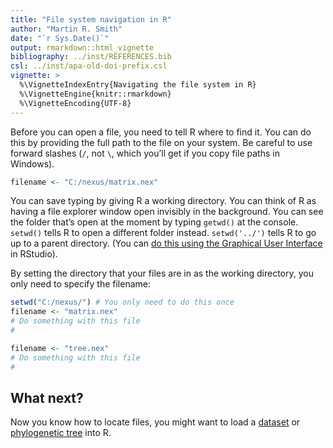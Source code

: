 ```yaml
---
title: "File system navigation in R"
author: "Martin R. Smith"
date: "`r Sys.Date()`"
output: rmarkdown::html_vignette
bibliography: ../inst/REFERENCES.bib
csl: ../inst/apa-old-doi-prefix.csl
vignette: >
  %\VignetteIndexEntry{Navigating the file system in R}
  %\VignetteEngine{knitr::rmarkdown}
  %\VignetteEncoding{UTF-8}
---
```


Before you can open a file, you need to tell R where to find it. 
You can do this by providing the full path to the file on your system.
Be careful to use forward slashes (`/`, not `\`, which you'll get if you
copy file paths in Windows).

```r
filename <- "C:/nexus/matrix.nex"
```

You can save typing by giving R a working directory.  You can 
think of R as having a file explorer window open invisibly in the
background.
You can see the folder that's open at the moment by typing `getwd()` at the console.
`setwd()` tells R to open a different folder instead.
`setwd('../')` tells R to go up to a parent directory.
(You can [do this using the  Graphical User Interface ](https://dss.princeton.edu/training/RStudio101.pdf) in RStudio).

By setting the directory that your files are in as the working directory, 
you only need to specify the filename:

```r 
setwd("C:/nexus/") # You only need to do this once
filename <- "matrix.nex"
# Do something with this file
#

filename <- "tree.nex"
# Do something with this file
#
```

## What next?

Now you know how to locate files, you might want to load a
[dataset](load-data.html) or [phylogenetic tree](load-trees.html) into R.
